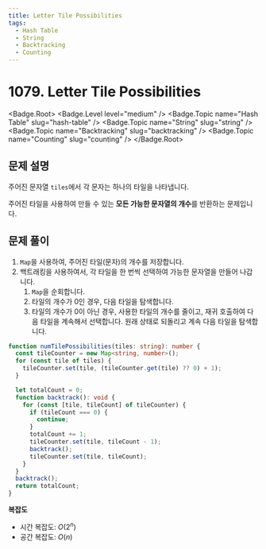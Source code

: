 ```yaml
---
title: Letter Tile Possibilities
tags:
  - Hash Table
  - String
  - Backtracking
  - Counting
---
```


# 1079. Letter Tile Possibilities

<Badge.Root>
  <Badge.Level level="medium" />
  <Badge.Topic name="Hash Table" slug="hash-table" />
  <Badge.Topic name="String" slug="string" />
  <Badge.Topic name="Backtracking" slug="backtracking" />
  <Badge.Topic name="Counting" slug="counting" />
</Badge.Root>

## 문제 설명

주어진 문자열 `tiles`에서 각 문자는 하나의 타일을 나타냅니다.

주어진 타일을 사용하여 만들 수 있는 **모든 가능한 문자열의 개수**를 반환하는 문제입니다.

## 문제 풀이

1. `Map`을 사용하여, 주어진 타일(문자)의 개수를 저장합니다.
2. 백트래킹을 사용하여서, 각 타일을 한 번씩 선택하여 가능한 문자열을 만들어 나갑니다.
   1. `Map`을 순회합니다.
   2. 타일의 개수가 0인 경우, 다음 타일을 탐색합니다.
   3. 타일의 개수가 0이 아닌 경우, 사용한 타일의 개수를 줄이고, 재귀 호출하여 다음 타일을 계속해서 선택합니다. 원래 상태로 되돌리고 계속 다음 타일을 탐색합니다.

```typescript filename="solution.ts" copy
function numTilePossibilities(tiles: string): number {
  const tileCounter = new Map<string, number>();
  for (const tile of tiles) {
    tileCounter.set(tile, (tileCounter.get(tile) ?? 0) + 1);
  }

  let totalCount = 0;
  function backtrack(): void {
    for (const [tile, tileCount] of tileCounter) {
      if (tileCount === 0) {
        continue;
      }
      totalCount += 1;
      tileCounter.set(tile, tileCount - 1);
      backtrack();
      tileCounter.set(tile, tileCount);
    }
  }
  backtrack();
  return totalCount;
}
```

**복잡도**

- 시간 복잡도: $O(2^n)$
- 공간 복잡도: $O(n)$

<ProblemLink
  codingSite="leetcode"
  href="https://leetcode.com/problems/letter-tile-possibilities"
  title="Letter Tile Possibilities"
/>

